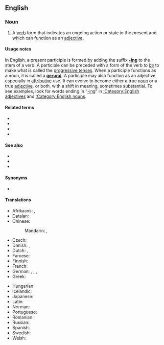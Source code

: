 {{also|present-participle}}
==English==
{{wikipedia}}

===Noun===
{{en-noun}}

# {{lb|en|grammar}} A [[verb]] form that indicates an ongoing action or state in the present and which can function as an [[adjective]].

====Usage notes====
In English, a present participle is formed by adding the suffix '''[[-ing]]''' to the stem of a verb. A participle can be preceded with a form of the verb ''to [[be]]'' to make what is called the [[progressive tense]]s. When a participle functions as a noun, it is called a '''[[gerund]]'''. A participle may also function as an adjective, especially in [[attributive]] use. It can evolve to become either a true [[noun]] or a true [[adjective]], or both, with a shift in meaning, sometimes substantial. To see examples, look for words ending in “[[-ing]]” in [[:Category:English adjectives]] and [[:Category:English nouns]].

====Related terms====
* {{l|en|future participle}} <!-- Latin futurus, venturus, amaturus... -->
* {{l|en|participle}}
* {{l|en|past participle}}
* {{l|en|perfect passive participle}}

====See also====
* {{l|en|gerund}}
* {{l|en|gerundive}}
* {{l|en|periphrastic}}

====Synonyms====
* {{l|en|p.pr.}} {{qualifier|abbreviation}}

====Translations====
{{trans-top|verb form that indicates an ongoing action}}
* Afrikaans: {{t|af|teenwoordige deelwoord}}, {{t|af|onvoltooide deelwoord}}
* Catalan: {{t|ca|participi present|m}}
* Chinese:
*: Mandarin: {{t+|cmn|現在分詞|sc=Hani}}, {{t+|cmn|现在分词|tr=xiànzài fēncí|sc=Hani}}
* Czech: {{t|cs|příčestí přítomné|n}}
* Danish: {{t+|da|præsens participium|n|c}}, {{t|da|lang tillægsform|c}}
* Dutch: {{t+|nl|onvoltooid deelwoord|n}}, {{t+|nl|tegenwoordig deelwoord|n}}
* Faroese: {{t|fo|nútíðar lýsingarháttur|m}}
* Finnish: {{t+|fi|partisiipin preesens}}
* French: {{t+|fr|participe présent|m}}
* German: {{t|de|Mittelwort der Gegenwart|n}}, {{t|de|Partizipium präsentis|n}}, {{t+|de|Partizip Präsens|n}}, {{t+|de|Partizip I|n}}
* Greek: {{t|el|μετοχή του ενεστώτα|f}}
{{trans-mid}}
* Hungarian: {{t+|hu|folyamatos melléknévi igenév}}
* Icelandic: {{t+|is|lýsingarháttur nútíðar|m}}
* Japanese: {{t|ja|現在分詞|tr=げんざいぶんし, genzai bunshi|sc=Jpan}}
* Latin: {{t|la|participium praesentis|m|n}}
* Norman: {{t|nrf|participe présent|m}} {{qualifier|Jersey}}
* Portuguese: {{t+|pt|particípio presente|m}}
* Romanian: {{t|ro|participiu prezent|n}}
* Russian: {{t+|ru|прича́стие настоя́щего вре́мени|n}}
* Spanish: {{t+|es|participio presente|m}}
* Swedish: {{t+|sv|presensparticip|c}}
* Welsh: {{t|cy|rhangymeriad presennol|m}}
{{trans-bottom}}